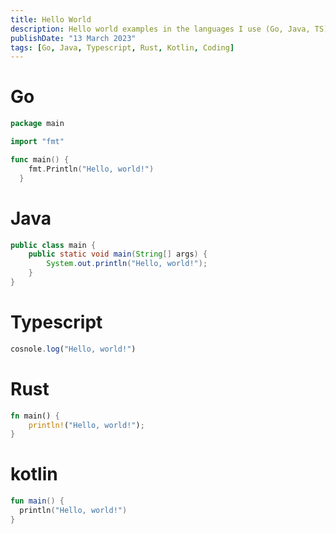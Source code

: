 ```yaml
---
title: Hello World
description: Hello world examples in the languages I use (Go, Java, TS) and that I am curious about (Rust, Kotlin).
publishDate: "13 March 2023"
tags: [Go, Java, Typescript, Rust, Kotlin, Coding]
---
```


# Go
```go
package main

import "fmt"

func main() {
    fmt.Println("Hello, world!")
  }
```

# Java
```java
public class main {
  	public static void main(String[] args) {
      	System.out.println("Hello, world!");
    }
}
```

# Typescript
```ts
cosnole.log("Hello, world!")
```


# Rust
```rs
fn main() {
	println!("Hello, world!");
}
```

# kotlin
```kt
fun main() {
  println("Hello, world!")
}
```
